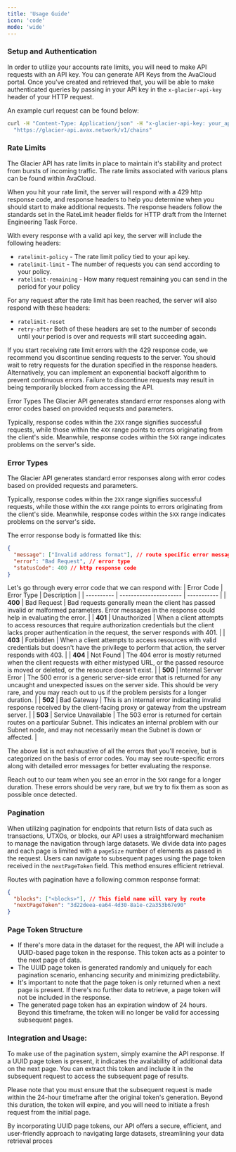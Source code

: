 ```yaml
---
title: 'Usage Guide'
icon: 'code'
mode: 'wide'
---
```


### Setup and Authentication ###
In order to utilize your accounts rate limits, you will need to make API requests with an API key. You can generate API Keys from the AvaCloud portal. Once you've created and retrieved that, you will be able to make authenticated queries by passing in your API key in the `x-glacier-api-key` header of your HTTP request.

An example curl request can be found below:

```bash
curl -H "Content-Type: Application/json" -H "x-glacier-api-key: your_api_key" \
  "https://glacier-api.avax.network/v1/chains"
```

### Rate Limits ###
The Glacier API has rate limits in place to maintain it's stability and protect from bursts of incoming traffic. The rate limits associated with various plans can be found within AvaCloud.

When you hit your rate limit, the server will respond with a 429 http response code, and response headers to help you determine when you should start to make additional requests. The response headers follow the standards set in the RateLimit header fields for HTTP draft from the Internet Engineering Task Force.

With every response with a valid api key, the server will include the following headers:

- `ratelimit-policy` - The rate limit policy tied to your api key.
- `ratelimit-limit` - The number of requests you can send according to your policy.
- `ratelimit-remaining` - How many request remaining you can send in the period for your policy

For any request after the rate limit has been reached, the server will also respond with these headers:
- `ratelimit-reset`
- `retry-after`
Both of these headers are set to the number of seconds until your period is over and requests will start succeeding again.

If you start receiving rate limit errors with the 429 response code, we recommend you discontinue sending requests to the server. You should wait to retry requests for the duration specified in the response headers. Alternatively, you can implement an exponential backoff algorithm to prevent continuous errors. Failure to discontinue requests may result in being temporarily blocked from accessing the API.

Error Types
The Glacier API generates standard error responses along with error codes based on provided requests and parameters.

Typically, response codes within the `2XX` range signifies successful requests, while those within the `4XX` range points to errors originating from the client's side. Meanwhile, response codes within the `5XX` range indicates problems on the server's side.

### Error Types ###
The Glacier API generates standard error responses along with error codes based on provided requests and parameters.

Typically, response codes within the `2XX` range signifies successful requests, while those within the `4XX` range points to errors originating from the client's side. Meanwhile, response codes within the `5XX` range indicates problems on the server's side.

The error response body is formatted like this:
```json
{
  "message": ["Invalid address format"], // route specific error message
  "error": "Bad Request", // error type
  "statusCode": 400 // http response code
}
```

Let's go through every error code that we can respond with:
| Error Code | Error Type             | Description |
| ---------- | ---------------------- | ----------- |
| **400**    | Bad Request            | Bad requests generally mean the client has passed invalid or malformed parameters. Error messages in the response could help in evaluating the error. |
| **401**    | Unauthorized           | When a client attempts to access resources that require authorization credentials but the client lacks proper authentication in the request, the server responds with 401. |
| **403**    | Forbidden              | When a client attempts to access resources with valid credentials but doesn't have the privilege to perform that action, the server responds with 403. |
| **404**    | Not Found              | The 404 error is mostly returned when the client requests with either mistyped URL, or the passed resource is moved or deleted, or the resource doesn't exist. |
| **500**    | Internal Server Error   | The 500 error is a generic server-side error that is returned for any uncaught and unexpected issues on the server side. This should be very rare, and you may reach out to us if the problem persists for a longer duration. |
| **502**    | Bad Gateway            | This is an internal error indicating invalid response received by the client-facing proxy or gateway from the upstream server. |
| **503**    | Service Unavailable    | The 503 error is returned for certain routes on a particular Subnet. This indicates an internal problem with our Subnet node, and may not necessarily mean the Subnet is down or affected. |


The above list is not exhaustive of all the errors that you'll receive, but is categorized on the basis of error codes. You may see route-specific errors along with detailed error messages for better evaluating the response.

<Tip>Reach out to our team when you see an error in the `5XX` range for a longer duration. These errors should be very rare, but we try to fix them as soon as possible once detected.</Tip>

### Pagination ###
When utilizing pagination for endpoints that return lists of data such as transactions, UTXOs, or blocks, our API uses a straightforward mechanism to manage the navigation through large datasets. We divide data into pages and each page is limited with a `pageSize` number of elements as passed in the request. Users can navigate to subsequent pages using the page token received in the `nextPageToken` field. This method ensures efficient retrieval.

Routes with pagination have a following common response format:
```json
{
  "blocks": ["<blocks>"], // This field name will vary by route
  "nextPageToken": "3d22deea-ea64-4d30-8a1e-c2a353b67e90"
}
```
### Page Token Structure ###
- If there's more data in the dataset for the request, the API will include a UUID-based page token in the response. This token acts as a pointer to the next page of data.
- The UUID page token is generated randomly and uniquely for each pagination scenario, enhancing security and minimizing predictability.
- It's important to note that the page token is only returned when a next page is present. If there's no further data to retrieve, a page token will not be included in the response.
- The generated page token has an expiration window of 24 hours. Beyond this timeframe, the token will no longer be valid for accessing subsequent pages.

### Integration and Usage: ###
To make use of the pagination system, simply examine the API response. If a UUID page token is present, it indicates the availability of additional data on the next page. You can extract this token and include it in the subsequent request to access the subsequent page of results.

Please note that you must ensure that the subsequent request is made within the 24-hour timeframe after the original token's generation. Beyond this duration, the token will expire, and you will need to initiate a fresh request from the initial page.

By incorporating UUID page tokens, our API offers a secure, efficient, and user-friendly approach to navigating large datasets, streamlining your data retrieval proces
